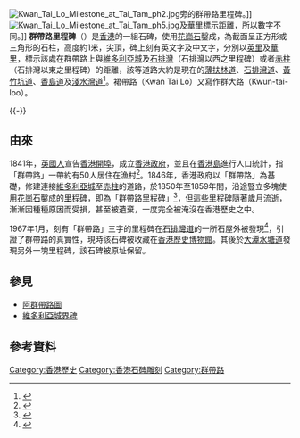 [[File:Kwan_Tai_Lo_Milestone_at_Tai_Tam_ph2.jpg|thumb]]旁的群帶路里程碑。]]
[[File:Kwan_Tai_Lo_Milestone_at_Tai_Tam_ph5.jpg|thumb]]及[[華里|華里]]標示距離，所以數字不同。]]
'''群帶路里程碑'''（{{lang-en|Kwan Tai Lo Milestone}}）是[[香港|香港]]的一組石碑，使用[[花崗石|花崗石]]鑿成，為截面呈正方形或三角形的石柱，高度約1米，尖頂，碑上刻有英文字及中文字，分別以[[英里|英里]]及[[華里|華里]]，標示該處在群帶路上與[[維多利亞城|維多利亞城]]及[[香港仔|石排灣]]（石排灣以西之里程碑）或者[[赤柱|赤柱]]（石排灣以東之里程碑）的距離，該等道路大約是現在的[[薄扶林道|薄扶林道]]、[[石排灣道|石排灣道]]、[[黃竹坑道|黃竹坑道]]、[[香島道|香島道]]及[[淺水灣道|淺水灣道]]<ref>{{Cite web |url=http://www.travelsouth.hk/tc/history-monuments/cultural-heritage/2012-08-02-06-11-40 |title=群帶路石碑 |access-date=2020-06-07 |archive-url=https://web.archive.org/web/20200330062854/http://www.travelsouth.hk/tc/history-monuments/cultural-heritage/2012-08-02-06-11-40 |archive-date=2020-03-30 |dead-url=yes }}</ref>。裙帶路（Kwan Tai Lo）又寫作群大路（Kwun-tai-loo）。

{{multiple image
| align = left
| direction = horizontal
| footer_align = center
| image1 = 《中國叢報》香港島人口統計 Hong Kong Island Population in "Chinese Repository", 1841.jpg
| width1 = 180
| caption1 = 1841年的香港島人口統計，當時記載「群大路」的人口約50人。
| image2 = Kwan Tai Lo Milestone in History Museum.jpg
| width2 = 180
| caption2 = 原於[[石排灣道|石排灣道]]，現於[[香港歷史博物館|香港歷史博物館]]的群帶路里程碑。
}}
{{-}}

== 由來 ==
1841年，[[英國人|英國人]]宣告[[香港開埠|香港開埠]]，成立[[港英政府|香港政府]]，並且在[[香港島|香港島]]進行人口統計，指「群帶路」一帶約有50人居住在漁村<ref>{{Cite web|url=https://hk.lifestyle.appledaily.com/lifestyle/special/daily/article/20180602/20408344|title=【詠物誌】香港最早人口普查　邊度人丁最旺|accessdate=2018-08-15|author=鄭天儀|date=2018-06-02|publisher=蘋果日報|archive-date=2018-08-15|archive-url=https://web.archive.org/web/20180815131446/https://hk.lifestyle.appledaily.com/lifestyle/special/daily/article/20180602/20408344|dead-url=no}}</ref>。1846年，香港政府以「群帶路」為基礎，修建連接[[維多利亞城|維多利亞城]]至[[赤柱|赤柱]]的道路，於1850年至1859年間，沿途豎立多塊使用[[花崗石|花崗石]]鑿成的[[里程碑|里程碑]]，即為「群帶路里程碑」<ref name="局長網誌">{{cite news |title=行山搵維多利亞城的遺跡？ |url=https://ps.hket.com/article/2597288 |accessdate=2020-12-13 |work=香港經濟日報 |date=2020-03-22}}</ref>，但這些里程碑隨著歲月流逝，漸漸因種種原因而受損，甚至被遺棄，一度完全被淹沒在香港歷史之中。

1967年1月，刻有「群帶路」三字的里程碑在[[石排灣道|石排灣道]]的一所石屋外被發現<ref>{{cite news |author1=華僑日報 |title=香港仔附近發現本港初期里程碑刻有群帶路字樣 |accessdate=2022-01-30 |work=華僑日報 |date=1967-01-04}}</ref>，引證了群帶路的真實性，現時該石碑被收藏在[[香港歷史博物館|香港歷史博物館]]。其後於[[大潭水塘道|大潭水塘道]]發現另外一塊里程碑，該石碑被原址保留。

== 參見 ==
{{Commons category|Kwan Tai Lo Milestone|群帶路里程碑}}
*[[阿群帶路圖|阿群帶路圖]]
*[[維多利亞城界碑|維多利亞城界碑]]

== 參考資料 ==
{{reflist|2}}

[[Category:香港歷史|Category:香港歷史]]
[[Category:香港石碑雕刻|Category:香港石碑雕刻]]
[[Category:群帶路|Category:群帶路]]